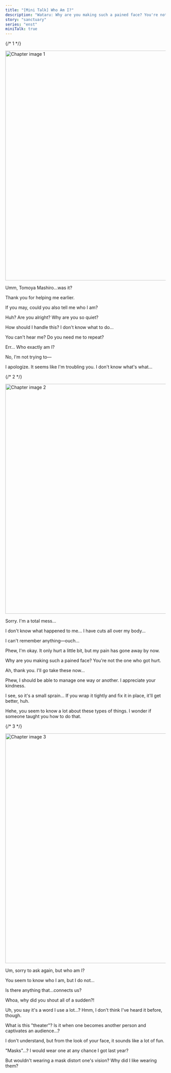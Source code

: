 ```yaml
---
title: "[Mini Talk] Who Am I?"
description: "Wataru: Why are you making such a pained face? You're not the one who got hurt."
story: "sanctuary"
series: "enst"
miniTalk: true
---
```


{/* 1 */}

<MiniTalkType r="rare" name="Who am I?" part="1/3" />

<Image
    src="/img/tl/sanctuary/mini_talk/wataru/2/1.jpg"
    alt="Chapter image 1"
    layout="responsive"
    width="1560"
    height="720"
    quality="100"
/>

<Bubble character="Wataru">

Umm, Tomoya Mashiro...was it?

Thank you for helping me earlier.

If you may, could you also tell me who I am?

</Bubble>

<Mt>

<MiniTalk speaker="Tomoya" response=".........">

<Bubble character="Wataru">

Huh? Are you alright? Why are you so quiet?

How should I handle this? I don't know what to do...

</Bubble>

</MiniTalk>

<MiniTalk speaker="Tomoya" response="What are you even saying...">

<Bubble character="Wataru">

You can't hear me? Do you need me to repeat?

Err... Who exactly am I?

</Bubble>

</MiniTalk>

<MiniTalk speaker="Tomoya" response="Are you still messing with me?">

<Bubble character="Wataru">

No, I'm not trying to&NoBreak;—

I apologize. It seems like I'm troubling you. I don't know what's what...

</Bubble>

</MiniTalk>

</Mt>

{/* 2 */}

<MiniTalkType r="rare" name="Who am I?" part="2/3" />

<Image
    src="/img/tl/sanctuary/mini_talk/wataru/2/2.jpg"
    alt="Chapter image 2"
    layout="responsive"
    width="1560"
    height="720"
    quality="100"
/>

<Bubble character="Wataru">

Sorry. I'm a total mess...

I don't know what happened to me... I have cuts all over my body...

I can't remember anything—ouch...

</Bubble>

<Mt>

<MiniTalk speaker="Tomoya" response="Are you okay?!">

<Bubble character="Wataru">

Phew, I'm okay. It only hurt a little bit, but my pain has gone away by now.

Why are you making such a pained face? You're not the one who got hurt.

</Bubble>

</MiniTalk>

<MiniTalk speaker="Tomoya" response="Painkillers should help...">

<Bubble character="Wataru">

Ah, thank you. I'll go take these now...

Phew, I should be able to manage one way or another. I appreciate your kindness.

</Bubble>

</MiniTalk>

<MiniTalk speaker="Tomoya" response="I'll wrap a bandage around your ankle again.">

<Bubble character="Wataru">

I see, so it's a small sprain... If you wrap it tightly and fix it in place, it'll get better, huh.

Hehe, you seem to know a lot about these types of things. I wonder if someone taught you how to do that.

</Bubble>

</MiniTalk>

</Mt>

{/* 3 */}

<MiniTalkType r="rare" name="Who am I?" part="3/3" />

<Image
    src="/img/tl/sanctuary/mini_talk/wataru/2/3.jpg"
    alt="Chapter image 3"
    layout="responsive"
    width="1560"
    height="720"
    quality="100"
/>

<Bubble character="Wataru">

Um, sorry to ask again, but who am I?

You seem to know who I am, but I do not...

Is there anything that...connects us?

</Bubble>

<Mt>

<MiniTalk speaker="Tomoya" response="_Amazing!_">

<Bubble character="Wataru">

Whoa, why did you shout all of a sudden?!

Uh, you say it's a word I use a lot...? Hmm, I don't think I've heard it before, though.

</Bubble>

</MiniTalk>

<MiniTalk speaker="Tomoya" response="Theater.">

<Bubble character="Wataru">

What is this "theater"? Is it when one becomes another person and captivates an audience...?

I don't understand, but from the look of your face, it sounds like a lot of fun.

</Bubble>

</MiniTalk>

<MiniTalk speaker="Tomoya" response="Masks.">

<Bubble character="Wataru">

"Masks"...? I would wear one at any chance I got last year?

But wouldn't wearing a mask distort one's vision? Why did I like wearing them?

</Bubble>

</MiniTalk>

</Mt>

<Credits
    tl="[Ren](https://tomoya.moe)"
    tlc="[remi](https://twitter.com/trystofstarrs)"
    qc="[honeyspades](https://honeyspades.tumblr.com)"
/>
